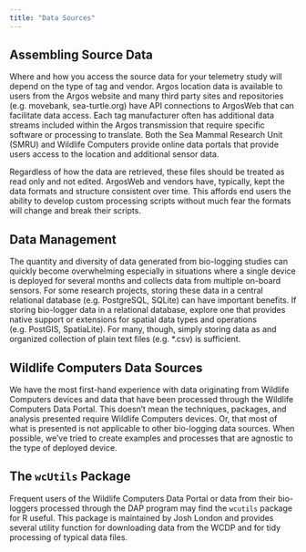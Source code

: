 ```yaml
---
title: "Data Sources"
---
```


## Assembling Source Data

Where and how you access the source data for your telemetry study will depend
on the type of tag and vendor. Argos location data is available to users from the 
Argos website and many third party sites and repositories (e.g. movebank, 
sea-turtle.org) have API connections to ArgosWeb that can facilitate data access.
Each tag manufacturer often has additional data streams included within the
Argos transmission that require specific software or processing to translate.
Both the Sea Mammal Research Unit (SMRU) and Wildlife Computers provide online
data portals that provide users access to the location and additional sensor
data.

Regardless of how the data are retrieved, these files should be treated as read
only and not edited. ArgosWeb and vendors have, typically, kept the data formats
and structure consistent over time. This affords end users the ability to develop
custom processing scripts without much fear the formats will change and break
their scripts.

## Data Management

The quantity and diversity of data generated from bio-logging studies can
quickly become overwhelming especially in situations where a single device
is deployed for several months and collects data from multiple on-board
sensors. For some research projects, storing these data in a central
relational database (e.g. PostgreSQL, SQLite) can have important benefits. If
storing bio-logger data in a relational database, explore one that provides
native support or extensions for spatial data types and operations (e.g. PostGIS,
SpatiaLite). For many, though, simply storing data as and organized collection
of plain text files (e.g. *.csv) is sufficient. 

## Wildlife Computers Data Sources

We have the most first-hand experience with data originating from Wildlife
Computers devices and data that have been processed through the Wildlife
Computers Data Portal. This doesn't mean the techniques, packages, and
analysis presented require Wildlife Computers devices. Or, that most of what
is presented is not applicable to other bio-logging data sources. When
possible, we've tried to create examples and processes that are agnostic to
the type of deployed device.

:::{.callout-tip appearance="minimal"}
## The `wcUtils` Package

Frequent users of the Wildlife Computers Data Portal or data from their
bio-loggers processed through the DAP program may find the `wcutils` package
for R useful. This package is maintained by Josh London and provides several
utility function for downloading data from the WCDP and for tidy processing
of typical data files.
:::
